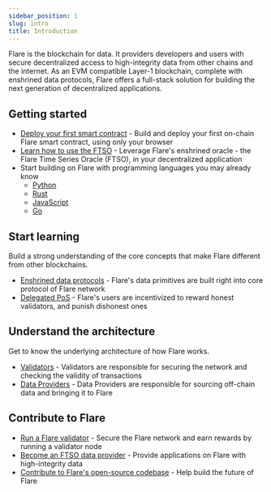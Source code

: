 ```yaml
---
sidebar_position: 1
slug: intro
title: Introduction
---
```


Flare is the blockchain for data. It providers developers and users with secure decentralized access to high-integrity data from other chains and the internet. As an EVM compatible Layer-1 blockchain, complete with enshrined data protocols, Flare offers a full-stack solution for building the next generation of decentralized applications.

## Getting started

- [Deploy your first smart contract](../../guides/deploy-first-contract) - Build and deploy your first on-chain Flare smart contract, using only your browser
- [Learn how to use the FTSO](../ftso/guides/basic-integration) - Leverage Flare's enshrined oracle - the Flare Time Series Oracle (FTSO), in your decentralized application
- Start building on Flare with programming languages you may already know
  - [Python](../../guides/flare-for-python-developers)
  - [Rust](../../guides/flare-for-rust-developers)
  - [JavaScript](../../guides/flare-for-javascript-developers)
  - [Go](../../guides/flare-for-go-developers)

## Start learning

Build a strong understanding of the core concepts that make Flare different from other blockchains.

- [Enshrined data protocols](../../guides/what-is-enshrining) - Flare's data primitives are built right into core protocol of Flare network
- [Delegated PoS](../../guides/what-is-dpos) - Flare's users are incentivized to reward honest validators, and punish dishonest ones

## Understand the architecture

Get to know the underlying architecture of how Flare works.

- [Validators](../../guides/what-is-a-flare-validator) - Validators are responsible for securing the network and checking the validity of transactions
- [Data Providers](../../guides/what-is-a-flare-data-provider) - Data Providers are responsible for sourcing off-chain data and bringing it to Flare

## Contribute to Flare

- [Run a Flare validator](../run-a-node/validator-node) - Secure the Flare network and earn rewards by running a validator node
- [Become an FTSO data provider](../../guides/become-a-data-provider) - Provide applications on Flare with high-integrity data
- [Contribute to Flare's open-source codebase](https://github.com/flare-foundation) - Help build the future of Flare
